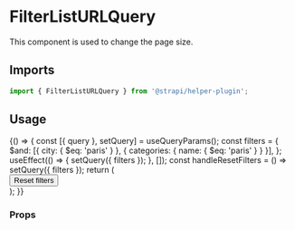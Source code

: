 <!--- FilterListURLQuery.stories.mdx --->


<Meta title="components/FilterListURLQuery" />

# FilterListURLQuery

This component is used to change the page size.

## Imports

```js
import { FilterListURLQuery } from '@strapi/helper-plugin';
```

## Usage

<Canvas>
  <Story name="base">
    {() => {
      const [{ query }, setQuery] = useQueryParams();
      const filters = {
        $and: [{ city: { $eq: 'paris' } }, { categories: { name: { $eq: 'paris' } } }],
      };
      useEffect(() => {
        setQuery({ filters });
      }, []);
      const handleResetFilters = () => setQuery({ filters });
      return (
        <Main>
          <Stack spacing={6}>
            <Flex paddingTop={6}>
              <FilterListURLQuery
                filtersSchema={[
                  {
                    name: 'categories',
                    fieldSchema: {
                      type: 'relation',
                      mainField: { name: 'name', schema: { type: 'string' } },
                    },
                    metadatas: { label: 'categories' },
                  },
                  {
                    name: 'city',
                    fieldSchema: {
                      type: 'string',
                    },
                    metadatas: { label: 'city' },
                  },
                ]}
              />
            </Flex>
            <Box>
              <Button onClick={handleResetFilters}>Reset filters</Button>
            </Box>
          </Stack>
        </Main>
      );
    }}
  </Story>
</Canvas>

### Props

<ArgsTable of={FilterListURLQuery} />
